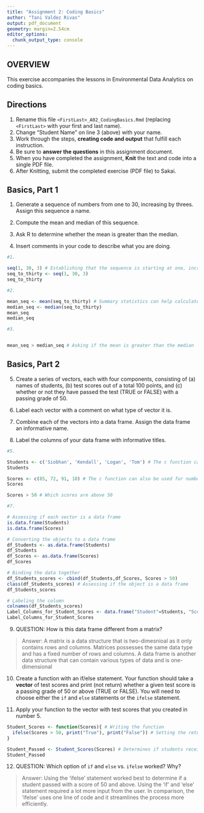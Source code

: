 ```yaml
---
title: "Assignment 2: Coding Basics"
author: "Tani Valdez Rivas"
output: pdf_document
geometry: margin=2.54cm
editor_options: 
  chunk_output_type: console
---
```


## OVERVIEW

This exercise accompanies the lessons in Environmental Data Analytics on coding basics.

## Directions

1.  Rename this file `<FirstLast>_A02_CodingBasics.Rmd` (replacing `<FirstLast>` with your first and last name).
2.  Change "Student Name" on line 3 (above) with your name.
3.  Work through the steps, **creating code and output** that fulfill each instruction.
4.  Be sure to **answer the questions** in this assignment document.
5.  When you have completed the assignment, **Knit** the text and code into a single PDF file.
6.  After Knitting, submit the completed exercise (PDF file) to Sakai.

## Basics, Part 1

1.  Generate a sequence of numbers from one to 30, increasing by threes. Assign this sequence a name.

2.  Compute the mean and median of this sequence.

3.  Ask R to determine whether the mean is greater than the median.

4.  Insert comments in your code to describe what you are doing.

```r
#1.

seq(1, 30, 3) # Establishing that the sequence is starting at one, increasing by 3s until it reaches 30.
seq_to_thirty <- seq(1, 30, 3)
seq_to_thirty

#2. 

mean_seq <- mean(seq_to_thirty) # Summary statistics can help calculate the mean and median of a data set
median_seq <- median(seq_to_thirty)
mean_seq
median_seq

#3. 


mean_seq > median_seq # Asking if the mean is greater than the median


```

## Basics, Part 2

5.  Create a series of vectors, each with four components, consisting of (a) names of students, (b) test scores out of a total 100 points, and (c) whether or not they have passed the test (TRUE or FALSE) with a passing grade of 50.

6.  Label each vector with a comment on what type of vector it is.

7.  Combine each of the vectors into a data frame. Assign the data frame an informative name.

8.  Label the columns of your data frame with informative titles.

```r
#5. 

Students <- c('Siobhan', 'Kendall', 'Logan', 'Tom') # The c function can be used to create a vector
Students

Scores <- c(85, 72, 91, 10) # The c function can also be used for numbers
Scores

Scores > 50 # Which scores are above 50

#7. 

# Assessing if each vector is a data frame
is.data.frame(Students)
is.data.frame(Scores)

# Converting the objects to a data frame
df_Students <- as.data.frame(Students)
df_Students
df_Scores <- as.data.frame(Scores)
df_Scores

# Binding the data together
df_Students_scores <- cbind(df_Students,df_Scores, Scores > 50)
class(df_Students_scores) # Assessing if the object is a data frame
df_Students_scores

# Labeling the column
colnames(df_Students_scores)
Label_Columns_for_Student_Scores <- data.frame("Student"=Students, "Scored"=Scores, "Passed?" = Scores > 50)
Label_Columns_for_Student_Scores

```

9.  QUESTION: How is this data frame different from a matrix?

> Answer: A matrix is a data structure that is two-dimesnioal as it only contains rows and columns. Matrices possesses the same data type and has a fixed number of rows and columns. A data frame is another data structure that can contain various types of data and is one-dimensional 

10. Create a function with an if/else statement. Your function should take a **vector** of test scores and print (not return) whether a given test score is a passing grade of 50 or above (TRUE or FALSE). You will need to choose either the `if` and `else` statements or the `ifelse` statement.

11. Apply your function to the vector with test scores that you created in number 5.

```r

Student_Scores <- function(Scores){ # Writing the function
  ifelse(Scores > 50, print("True"), print("False")) # Setting the return value of the condition
}

Student_Passed <- Student_Scores(Scores) # Determines if students received a passing grade
Student_Passed
```

12. QUESTION: Which option of `if` and `else` vs. `ifelse` worked? Why?

> Answer: Using the 'ifelse' statement worked best to determine if a student passed with a score of 50 and above. Using the 'if' and 'else' statement required a lot more input from the user. In comparison, the 'ifelse' uses one line of code and it streamlines the process more efficiently.

